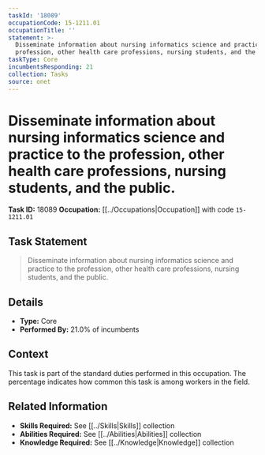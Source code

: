 ```yaml
---
taskId: '18089'
occupationCode: 15-1211.01
occupationTitle: ''
statement: >-
  Disseminate information about nursing informatics science and practice to the
  profession, other health care professions, nursing students, and the public.
taskType: Core
incumbentsResponding: 21
collection: Tasks
source: onet
---
```

# Disseminate information about nursing informatics science and practice to the profession, other health care professions, nursing students, and the public.

**Task ID:** 18089
**Occupation:** [[../Occupations|Occupation]] with code `15-1211.01`

## Task Statement

> Disseminate information about nursing informatics science and practice to the profession, other health care professions, nursing students, and the public.

## Details

- **Type:** Core
- **Performed By:** 21.0% of incumbents

## Context

This task is part of the standard duties performed in this occupation. The percentage indicates how common this task is among workers in the field.

## Related Information

- **Skills Required:** See [[../Skills|Skills]] collection
- **Abilities Required:** See [[../Abilities|Abilities]] collection
- **Knowledge Required:** See [[../Knowledge|Knowledge]] collection
